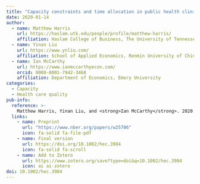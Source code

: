 ```yaml
---
title: "Capacity constraints and time allocation in public health clinics"
date: 2020-01-14
author:
  - name: Matthew Harris
    url: https://haslam.utk.edu/people/profile/matthew-harris/
    affiliation: Haslam College of Business, The University of Tennessee
  - name: Yinan Liu
    url: https://www.ynliu.com/
    affiliation: School of Applied Economics, Renmin University of China
  - name: Ian McCarthy
    url: https://www.ianmccarthyecon.com/
    orcid: 0000-0001-7942-3468
    affiliation: Department of Economics, Emory University
categories: 
  - Capacity
  - Health care quality
pub-info:
  reference: >-
    Matthew Harris, Yinan Liu, and <strong>Ian McCarthy</strong>. 2020. “Capacity constraints and time allocation in public health clinics,” <em>Health Economics</em> 29(3):324-336. doi: <a href="https://doi.org/10.1002/hec.3984"><code>10.1002/hec.3984</code></a>
  links:
    - name: Preprint
      url: "https://www.nber.org/papers/w25706"
      icon: fa-solid fa-file-pdf
    - name: Final version
      url: https://doi.org/10.1002/hec.3984
      icon: fa-solid fa-scroll
    - name: Add to Zotero
      url: https://www.zotero.org/save?type=doi&q=10.1002/hec.3984
      icon: ai ai-zotero
doi: 10.1002/hec.3984
---
```


